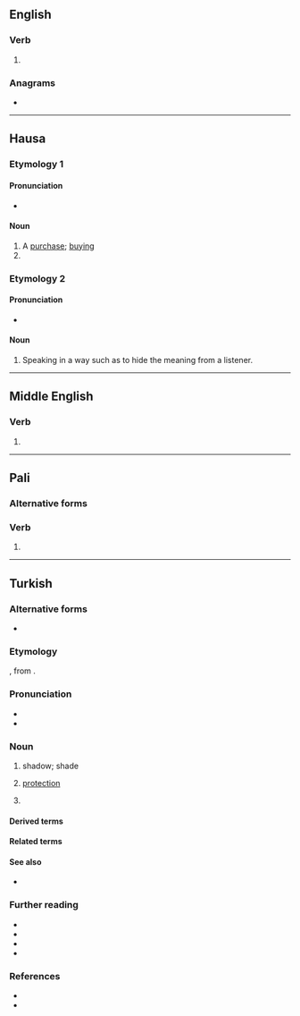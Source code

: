 {{also|Saye}}
==English==

===Verb===
{{head|en|verb}}

# {{obsolete spelling of|en|say}}

===Anagrams===
* {{anagrams|en|a=aesy|Ayes|Seay|ayes|easy|eyas|yaes|yeas}}

----

==Hausa==

===Etymology 1===

====Pronunciation====
* {{ha-IPA|sàyē}}

====Noun====
{{ha-noun|m|sàyē|sàyē-sàyē}}

# A [[purchase]]; [[buying]]
# {{verbal noun of|ha|saya}}

===Etymology 2===

====Pronunciation====
* {{ha-IPA|sā̀yē}}

====Noun====
{{ha-noun|m|sā̀yē}}

# Speaking in a way such as to hide the meaning from a listener.

----

==Middle English==

===Verb===
{{head|enm|verb}}

# {{alt form|enm|assayen}}

----

==Pali==

===Alternative forms===
{{pi-alt}}

===Verb===
{{head|pi|verb form}}

# {{inflection of|pi|seti||3|s|opt|act|t=to sleep}}

----

==Turkish==

===Alternative forms===
* {{alt|tr|sâye}}

===Etymology===
{{inh+|tr|ota|سایه|tr=saye}}, from {{der|tr|fa|سایه|tr=sâye|t=shadow, shade}}.

===Pronunciation===
* {{IPA|tr|/saːˈje/}}
* {{hyph|tr|sa|ye}}

===Noun===
{{tr-noun|yi|ler}}

# {{lb|tr|archaic}} shadow; shade
#: {{synonyms|tr|gölge}}
# {{lb|tr|archaic|figuratively}} [[protection]]
# {{lb|tr|in possessive with locative}} {{lb|tr|with or without possessive pronoun}} {{ng|Thanks to, credit goes to ... for this.}}
#: {{uxi|tr|benim '''sayemde'''|'''thanks to me'''}}
#: {{uxi|tr|'''sayemde'''|well, '''thanks to me'''}}
#: {{uxi|tr|onların '''sayesinde'''|'''thanks to them'''}}
#: {{uxi|tr|'''sayelerinde'''|'''thanks to them'''|q=rare}}
#: {{ux|tr|Bizim '''sayemizde''' adam oldun!|You became a somebody '''thanks to us'''!}}
#: {{ux|tr|'''Sayende''' kapıda kaldık.|'''Thanks to you''', we got locked out of the house.|footer=sometimes ironic}}

====Derived terms====
{{der4|tr
|sayede
|saye ocağı
|saye salmak
|sayesinde}}

====Related terms====
{{rel4|tr
|sayeban
|sayebar
|sayedar
|sayvan}}

====See also====
* {{l|tr|yüz}}

===Further reading===
* {{R:TDK|lang=tr}}
* {{R:tr:Nişanyan}}
* {{R:lugatim}}
* {{R:tr:OTK|vol=5|page=4018}}

===References===
* {{R:ota:Redhouse|سایه|page=1033}}
* {{R:tr:NewRedhouse|page=989}}
